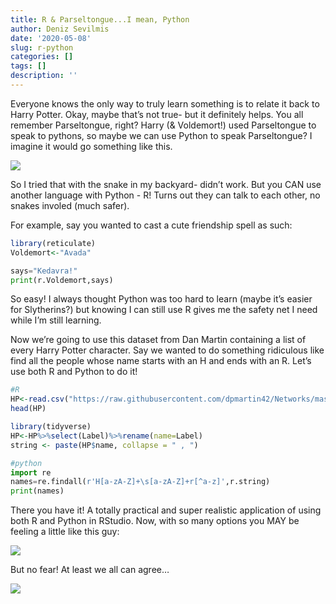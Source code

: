 ```yaml
---
title: R & Parseltongue...I mean, Python
author: Deniz Sevilmis
date: '2020-05-08'
slug: r-python
categories: []
tags: []
description: ''
---
```

Everyone knows the only way to truly learn something is to relate it back to Harry Potter. Okay, maybe that's not true- but it definitely helps. You all remember Parseltongue, right? Harry (& Voldemort!) used Parseltongue to speak to pythons, so maybe we can use Python to speak Parseltongue? I imagine it would go something like this.

![](/blog/2020-05-08-r-python_files/harrypy.jpg)

So I tried that with the snake in my backyard- didn't work. But you CAN use another language with Python - R! Turns out they can talk to each other, no snakes involed (much safer).

For example, say you wanted to cast a cute friendship spell as such:
```R
library(reticulate)
Voldemort<-"Avada"
```

```python
says="Kedavra!"
print(r.Voldemort,says)
```

So easy! I always thought Python was too hard to learn (maybe it's easier for Slytherins?) but knowing I can still use R gives me the safety net I need while I'm still learning.

Now we're going to use this dataset from Dan Martin containing a list of every Harry Potter character. Say we wanted to do something ridiculous like find all the people whose name starts with an H and ends with an R. Let's use both R and Python to do it!

```R
#R
HP<-read.csv("https://raw.githubusercontent.com/dpmartin42/Networks/master/Harry%20Potter/data/HP_links.csv")
head(HP)

library(tidyverse)
HP<-HP%>%select(Label)%>%rename(name=Label)
string <- paste(HP$name, collapse = " , ")
```

```python
#python
import re
names=re.findall(r'H[a-zA-Z]+\s[a-zA-Z]+r[^a-z]',r.string)
print(names)
```

There you have it! A totally practical and super realistic application of using both R and Python in RStudio. Now, with so many options you MAY be feeling a little like this guy:

![](static/blog/2020-05-08-r-python_files/rpy2.png)

But no fear! At least we all can agree...

![](static/blog/2020-05-08-r-python_files/rpy.jpg)